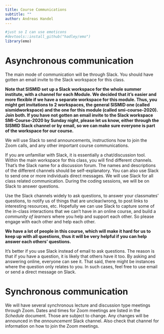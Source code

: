 ```yaml
---
title: Course Communications
subtitle: ""
author: Andreas Handel
---
```




```r
#just so I can use emoticons
#devtools::install_github("hadley/emo")
library(emo)
```

# Asynchronous communication

The main mode of communication will be through Slack. You should have gotten an email invite to the Slack workspace for this class.

**Note that SISMID set up a Slack workspace for the whole summer institute, with a channel for each Module. We decided that it's easier and more flexible if we have a separate workspace for this module. Thus, you might get invitations to 2 workspaces, the general SISMID one (called sismidworkspace) and the one for this module (called smi-course-2020). Join both. If you have not gotten an email invite to the Slack workspace SMI-Course-2020 by Sunday night, please let us know, either through the SISMID Slack channel or by email, so we can make sure everyone is part of the workspace for our course.**

We will use Slack to send announcements, instructions how to join the Zoom calls, and any other important course communications.

If you are unfamiliar with Slack, it is essentially a chat/discussion tool. Within the main workspace for this class, you will find different channels. That's the Slack name for a discussion forum. The names and descriptions of the different channels should be self-explanatory. You can also use Slack to send one or more individuals direct messages. 
We will use Slack for all class related communication. During the coding sessions, we will be on Slack to answer questions.

Use the Slack channels widely to ask questions, to answer your classmates' questions, to notify us of things that are unclear/wrong, to post links to interesting resources, etc. Hopefully we can use Slack to capture some of the in-class interactions that we can't have in an online course, and build a _community of learners_ where you help and support each other. So please engage with each other and help each other. 

**We have a lot of people in this course, which will make it hard for us to keep up with all questions, thus it will be very helpful if you can help answer each others' questions.**  

It's better if you use Slack instead of email to ask questions. The reason is that if you have a question, it is likely that others have it too. By asking and answering online, everyone can see it. That said, there might be instances where the question only relates to you. In such cases, feel free to use email or send a direct message on Slack. 


# Synchronous communication

We will have several synchronous lecture and discussion type meetings through Zoom. Dates and times for Zoom meetings are listed in the _Schedule_ document. Those are subject to change. Any changes will be announced in the _announcement_  Slack channel. Also check that channel for information on how to join the Zoom meetings.


